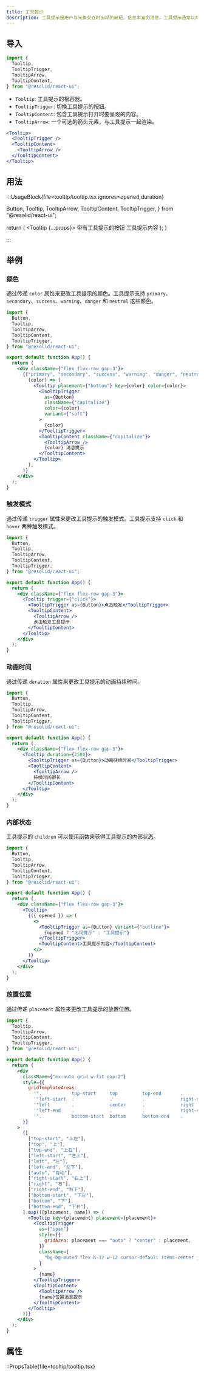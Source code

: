 ```yaml
---
title: 工具提示
description: 工具提示是用户与元素交互时出现的简短、信息丰富的消息。工具提示通常以两种方式之一启动：通过鼠标悬停手势或通过键盘悬停手势。
---
```


## 导入

```js
import {
  Tooltip,
  TooltipTrigger,
  TooltipArrow,
  TooltipContent,
} from "@resolid/react-ui";
```

- `Tooltip`: 工具提示的根容器。
- `TooltipTrigger`: 切换工具提示的按钮。
- `TooltipContent`: 包含工具提示打开时要呈现的内容。
- `TooltipArrow`: 一个可选的箭头元素，与工具提示一起渲染。

```jsx
<Tooltip>
  <TooltipTrigger />
  <TooltipContent>
    <TooltipArrow />
  </TooltipContent>
</Tooltip>
```

## 用法

:::UsageBlock{file=tooltip/tooltip.tsx ignores=opened,duration}

  Button,
  Tooltip,
  TooltipArrow,
  TooltipContent,
  TooltipTrigger,
} from "@resolid/react-ui";

  return (
    <Tooltip {...props}>
      <TooltipTrigger as={Button}>带有工具提示的按钮</TooltipTrigger>
      <TooltipContent>
        <TooltipArrow />
        工具提示内容
      </TooltipContent>
    </Tooltip>
  );
}

:::

## 举例

### 颜色

通过传递 `color` 属性来更改工具提示的颜色。工具提示支持 `primary`、`secondary`、`success`、`warning`、`danger` 和 `neutral` 这些颜色。

```jsx demo
import {
  Button,
  Tooltip,
  TooltipArrow,
  TooltipContent,
  TooltipTrigger,
} from "@resolid/react-ui";

export default function App() {
  return (
    <div className={"flex flex-row gap-3"}>
      {["primary", "secondary", "success", "warning", "danger", "neutral"].map(
        (color) => (
          <Tooltip placement={"bottom"} key={color} color={color}>
            <TooltipTrigger
              as={Button}
              className={"capitalize"}
              color={color}
              variant={"soft"}
            >
              {color}
            </TooltipTrigger>
            <TooltipContent className={"capitalize"}>
              <TooltipArrow />
              {color} 消息提示
            </TooltipContent>
          </Tooltip>
        ),
      )}
    </div>
  );
}
```

### 触发模式

通过传递 `trigger` 属性来更改工具提示的触发模式。工具提示支持 `click` 和 `hover` 两种触发模式。

```jsx demo
import {
  Button,
  Tooltip,
  TooltipArrow,
  TooltipContent,
  TooltipTrigger,
} from "@resolid/react-ui";

export default function App() {
  return (
    <div className={"flex flex-row gap-3"}>
      <Tooltip trigger={"click"}>
        <TooltipTrigger as={Button}>点击触发</TooltipTrigger>
        <TooltipContent>
          <TooltipArrow />
          点击触发工具提示
        </TooltipContent>
      </Tooltip>
    </div>
  );
}
```

### 动画时间

通过传递 `duration` 属性来更改工具提示的动画持续时间。

```jsx demo
import {
  Button,
  Tooltip,
  TooltipArrow,
  TooltipContent,
  TooltipTrigger,
} from "@resolid/react-ui";

export default function App() {
  return (
    <div className={"flex flex-row gap-3"}>
      <Tooltip duration={2500}>
        <TooltipTrigger as={Button}>动画持续时间</TooltipTrigger>
        <TooltipContent>
          <TooltipArrow />
          持续时间很长
        </TooltipContent>
      </Tooltip>
    </div>
  );
}
```

### 内部状态

工具提示的 `children` 可以使用函数来获得工具提示的内部状态。

```jsx demo
import {
  Button,
  Tooltip,
  TooltipArrow,
  TooltipContent,
  TooltipTrigger,
} from "@resolid/react-ui";

export default function App() {
  return (
    <div className={"flex flex-row gap-3"}>
      <Tooltip>
        {({ opened }) => (
          <>
            <TooltipTrigger as={Button} variant={"outline"}>
              {opened ? "出现提示" : "工具提示"}
            </TooltipTrigger>
            <TooltipContent>工具提示内容</TooltipContent>
          </>
        )}
      </Tooltip>
    </div>
  );
}
```

### 放置位置

通过传递 `placement` 属性来更改工具提示的放置位置。

```jsx demo
import {
  Tooltip,
  TooltipArrow,
  TooltipContent,
  TooltipTrigger,
} from "@resolid/react-ui";

export default function App() {
  return (
    <div
      className={"mx-auto grid w-fit gap-2"}
      style={{
        gridTemplateAreas:
          '".           top-start     top         top-end       .            "' +
          '"left-start  .             .           .             right-start  "' +
          '"left        .             center      .             right        "' +
          '"left-end    .             .           .             right-end    "' +
          '".           bottom-start  bottom      bottom-end    .            "',
      }}
    >
      {[
        ["top-start", "上左"],
        ["top", "上"],
        ["top-end", "上右"],
        ["left-start", "左上"],
        ["left", "左"],
        ["left-end", "左下"],
        ["auto", "自动"],
        ["right-start", "右上"],
        ["right", "右"],
        ["right-end", "右下"],
        ["bottom-start", "下左"],
        ["bottom", "下"],
        ["bottom-end", "下右"],
      ].map(([placement, name]) => (
        <Tooltip key={placement} placement={placement}>
          <TooltipTrigger
            as={"span"}
            style={{
              gridArea: placement === "auto" ? "center" : placement,
            }}
            className={
              "bg-bg-muted flex h-12 w-12 cursor-default items-center justify-center rounded-md text-center text-sm leading-tight"
            }
          >
            {name}
          </TooltipTrigger>
          <TooltipContent>
            <TooltipArrow />
            {name}位置消息提示
          </TooltipContent>
        </Tooltip>
      ))}
    </div>
  );
}
```

## 属性

::PropsTable{file=tooltip/tooltip.tsx}
